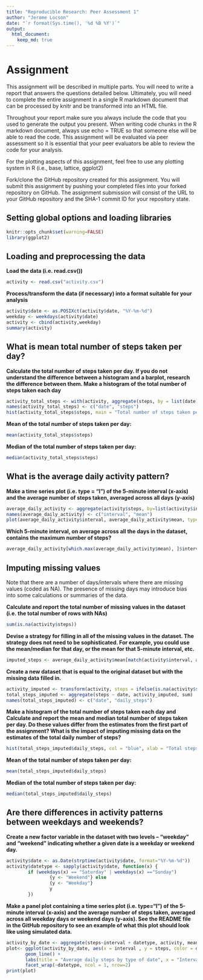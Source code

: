 ```yaml
---
title: "Reproducible Research: Peer Assessment 1"
author: "Jerome Locson"
date: "`r format(Sys.time(), '%d %B %Y')`"
output: 
  html_document:
    keep_md: true
---
```

# Assignment
This assignment will be described in multiple parts. You will need to write a report that answers the questions detailed below. Ultimately, you will need to complete the entire assignment in a single R markdown document that can be processed by knitr and be transformed into an HTML file.

Throughout your report make sure you always include the code that you used to generate the output you present. When writing code chunks in the R markdown document, always use echo = TRUE so that someone else will be able to read the code. This assignment will be evaluated via peer assessment so it is essential that your peer evaluators be able to review the code for your analysis.

For the plotting aspects of this assignment, feel free to use any plotting system in R (i.e., base, lattice, ggplot2)

Fork/clone the GitHub repository created for this assignment. You will submit this assignment by pushing your completed files into your forked repository on GitHub. The assignment submission will consist of the URL to your GitHub repository and the SHA-1 commit ID for your repository state.

## Setting global options and loading libraries
```r
knitr::opts_chunk$set(warning=FALSE)
library(ggplot2)
```
## Loading and preprocessing the data
**Load the data (i.e. read.csv())**
```r
activity <- read.csv("activity.csv")
```

**Process/transform the data (if necessary) into a format suitable for your analysis**
```r
activity$date <- as.POSIXct(activity$date, "%Y-%m-%d")
weekday <- weekdays(activity$date)
activity <- cbind(activity,weekday)
summary(activity)
```
## What is mean total number of steps taken per day?

**Calculate the total number of steps taken per day. If you do not understand the difference between a histogram and a barplot, research the difference between them. Make a histogram of the total number of steps taken each day**

```r
activity_total_steps <- with(activity, aggregate(steps, by = list(date), FUN = sum, na.rm = TRUE))
names(activity_total_steps) <- c("date", "steps")
hist(activity_total_steps$steps, main = "Total number of steps taken per day", xlab = "Total steps taken per day", col = "blue", ylim = c(0,20), breaks = seq(0,25000, by=2500))
```

**Mean of the total number of steps taken per day:**
```r
mean(activity_total_steps$steps)
```
**Median of the total number of steps taken per day:**
```r
median(activity_total_steps$steps)
```

## What is the average daily activity pattern?
**Make a time series plot (i.e. type = “l”) of the 5-minute interval (x-axis) and the average number of steps taken, averaged across all days (y-axis)**
```r
average_daily_activity <- aggregate(activity$steps, by=list(activity$interval), FUN=mean, na.rm=TRUE)
names(average_daily_activity) <- c("interval", "mean")
plot(average_daily_activity$interval, average_daily_activity$mean, type = "l", col="blue", lwd = 1, xlab="Interval", ylab="Average number of steps", main="Average number of steps per intervals")
```

**Which 5-minute interval, on average across all the days in the dataset, contains the maximum number of steps?**
```r
average_daily_activity[which.max(average_daily_activity$mean), ]$interval
```

## Imputing missing values
Note that there are a number of days/intervals where there are missing values (coded as NA). The presence of missing days may introduce bias into some calculations or summaries of the data.

**Calculate and report the total number of missing values in the dataset (i.e. the total number of rows with NAs)**
```r
sum(is.na(activity$steps))
```

**Devise a strategy for filling in all of the missing values in the dataset. The strategy does not need to be sophisticated. For example, you could use the mean/median for that day, or the mean for that 5-minute interval, etc.**
```r
imputed_steps <- average_daily_activity$mean[match(activity$interval, average_daily_activity$interval)]
```

**Create a new dataset that is equal to the original dataset but with the missing data filled in.**
```r
activity_imputed <- transform(activity, steps = ifelse(is.na(activity$steps), yes = imputed_steps, no = activity$steps))
total_steps_imputed <- aggregate(steps ~ date, activity_imputed, sum)
names(total_steps_imputed) <- c("date", "daily_steps")
```

**Make a histogram of the total number of steps taken each day and Calculate and report the mean and median total number of steps taken per day. Do these values differ from the estimates from the first part of the assignment? What is the impact of imputing missing data on the estimates of the total daily number of steps?**
```r
hist(total_steps_imputed$daily_steps, col = "blue", xlab = "Total steps per day", ylim = c(0,30), main = "Total number of steps taken each day", breaks = seq(0,25000,by=2500))
```

**Mean of the total number of steps taken per day:**
```r
mean(total_steps_imputed$daily_steps)
```
**Median of the total number of steps taken per day:**
```r
median(total_steps_imputed$daily_steps)
```

## Are there differences in activity patterns between weekdays and weekends?

**Create a new factor variable in the dataset with two levels – “weekday” and “weekend” indicating whether a given date is a weekday or weekend day.**
```r
activity$date <- as.Date(strptime(activity$date, format="%Y-%m-%d"))
activity$datetype <- sapply(activity$date, function(x) {
        if (weekdays(x) == "Saturday" | weekdays(x) =="Sunday") 
                {y <- "Weekend"} else 
                {y <- "Weekday"}
                y
        })
```

**Make a panel plot containing a time series plot (i.e. \color{red}{\verb|type = "l"|}type="l") of the 5-minute interval (x-axis) and the average number of steps taken, averaged across all weekday days or weekend days (y-axis). See the README file in the GitHub repository to see an example of what this plot should look like using simulated data.**

```r
activity_by_date <- aggregate(steps~interval + datetype, activity, mean, na.rm = TRUE)
plot<- ggplot(activity_by_date, aes(x = interval , y = steps, color = datetype)) +
       geom_line() +
       labs(title = "Average daily steps by type of date", x = "Interval", y = "Average number of steps") +
       facet_wrap(~datetype, ncol = 1, nrow=2)
print(plot)
```

